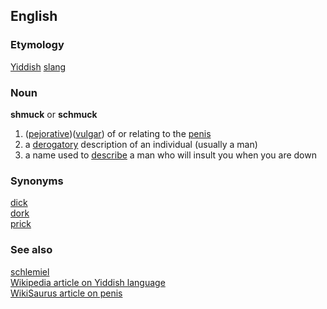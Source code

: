 == English ==
=== Etymology ===
[[Yiddish]] [[slang]]
=== Noun ===
'''shmuck''' or '''schmuck'''
# ([[pejorative]])([[vulgar]]) of or relating to the [[penis]]
# a [[derogatory]] description of an individual (usually a man)
# a name used to [[describe]] a man who will insult you when you are down
=== Synonyms ===
[[dick]]<br>
[[dork]]<br>
[[prick]]
=== See also ===
[[schlemiel]]<br>
[[:w:Yiddish language|Wikipedia article on Yiddish language]]<br>
[[:WikiSaurus:penis|WikiSaurus article on penis]]